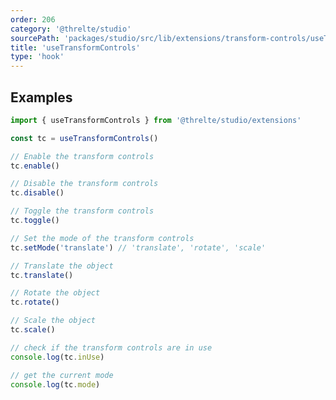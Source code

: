 ```yaml
---
order: 206
category: '@threlte/studio'
sourcePath: 'packages/studio/src/lib/extensions/transform-controls/useTransformControls.ts'
title: 'useTransformControls'
type: 'hook'
---
```


## Examples

```ts
import { useTransformControls } from '@threlte/studio/extensions'

const tc = useTransformControls()

// Enable the transform controls
tc.enable()

// Disable the transform controls
tc.disable()

// Toggle the transform controls
tc.toggle()

// Set the mode of the transform controls
tc.setMode('translate') // 'translate', 'rotate', 'scale'

// Translate the object
tc.translate()

// Rotate the object
tc.rotate()

// Scale the object
tc.scale()

// check if the transform controls are in use
console.log(tc.inUse)

// get the current mode
console.log(tc.mode)
```

